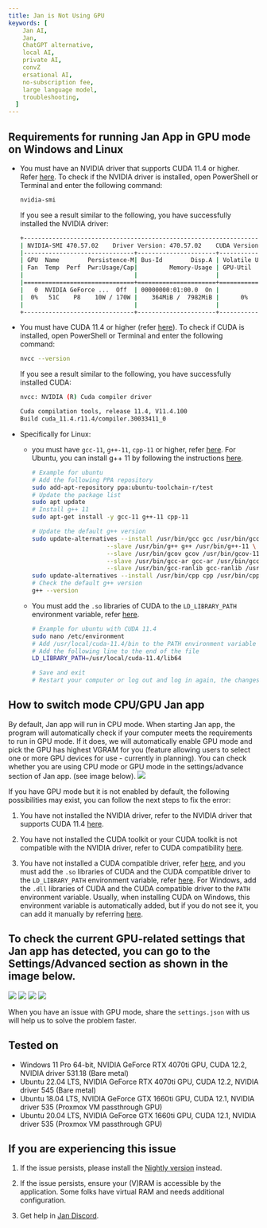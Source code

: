 ```yaml
---
title: Jan is Not Using GPU
keywords: [
    Jan AI,
    Jan,
    ChatGPT alternative,
    local AI,
    private AI,
    convZ
    ersational AI,
    no-subscription fee,
    large language model,
    troubleshooting,
  ]
---
```


## Requirements for running Jan App in GPU mode on Windows and Linux
- You must have an NVIDIA driver that supports CUDA 11.4 or higher. Refer [here](https://docs.nvidia.com/deploy/cuda-compatibility/index.html#binary-compatibility__table-toolkit-driver).
    To check if the NVIDIA driver is installed, open PowerShell or Terminal and enter the following command:
    ```bash
    nvidia-smi
    ```
    If you see a result similar to the following, you have successfully installed the NVIDIA driver:
    ```bash
    +-----------------------------------------------------------------------------+
    | NVIDIA-SMI 470.57.02    Driver Version: 470.57.02    CUDA Version: 11.4     |
    |-------------------------------+----------------------+----------------------+
    | GPU  Name        Persistence-M| Bus-Id        Disp.A | Volatile Uncorr. ECC |
    | Fan  Temp  Perf  Pwr:Usage/Cap|         Memory-Usage | GPU-Util  Compute M. |
    |                               |                      |               MIG M. |
    |===============================+======================+======================|
    |   0  NVIDIA GeForce ...  Off  | 00000000:01:00.0  On |                  N/A |
    |  0%   51C    P8    10W / 170W |    364MiB /  7982MiB |      0%      Default |
    |                               |                      |                  N/A |
    +-------------------------------+----------------------+----------------------+
    ```

- You must have CUDA 11.4 or higher (refer [here](https://developer.nvidia.com/cuda-toolkit-archive)).
    To check if CUDA is installed, open PowerShell or Terminal and enter the following command:
    ```bash
    nvcc --version
    ```
    If you see a result similar to the following, you have successfully installed CUDA:
    ```bash
    nvcc: NVIDIA (R) Cuda compiler driver

    Cuda compilation tools, release 11.4, V11.4.100
    Build cuda_11.4.r11.4/compiler.30033411_0
    ```

- Specifically for Linux:
  - you must have `gcc-11`, `g++-11`, `cpp-11` or higher, refer [here](https://gcc.gnu.org/projects/cxx-status.html#cxx17). For Ubuntu, you can install g++ 11 by following the instructions [here](https://linuxconfig.org/how-to-switch-between-multiple-gcc-and-g-compiler-versions-on-ubuntu-20-04-lts-focal-fossa).
    ```bash
    # Example for ubuntu
    # Add the following PPA repository
    sudo add-apt-repository ppa:ubuntu-toolchain-r/test
    # Update the package list
    sudo apt update
    # Install g++ 11
    sudo apt-get install -y gcc-11 g++-11 cpp-11

    # Update the default g++ version
    sudo update-alternatives --install /usr/bin/gcc gcc /usr/bin/gcc-11 110 \
                         --slave /usr/bin/g++ g++ /usr/bin/g++-11 \
                         --slave /usr/bin/gcov gcov /usr/bin/gcov-11 \
                         --slave /usr/bin/gcc-ar gcc-ar /usr/bin/gcc-ar-11 \
                         --slave /usr/bin/gcc-ranlib gcc-ranlib /usr/bin/gcc-ranlib-11
    sudo update-alternatives --install /usr/bin/cpp cpp /usr/bin/cpp-11 110
    # Check the default g++ version
    g++ --version
    ```
  - You must add the `.so` libraries of CUDA to the `LD_LIBRARY_PATH` environment variable, refer [here](https://docs.nvidia.com/cuda/cuda-installation-guide-linux/index.html#post-installation-actions).
    ```bash
    # Example for ubuntu with CUDA 11.4
    sudo nano /etc/environment
    # Add /usr/local/cuda-11.4/bin to the PATH environment variable - the first line
    # Add the following line to the end of the file
    LD_LIBRARY_PATH=/usr/local/cuda-11.4/lib64

    # Save and exit
    # Restart your computer or log out and log in again, the changes will take effect
    ```
## How to switch mode CPU/GPU Jan app

By default, Jan app will run in CPU mode. When starting Jan app, the program will automatically check if your computer meets the requirements to run in GPU mode. If it does, we will automatically enable GPU mode and pick the GPU has highest VGRAM for you (feature allowing users to select one or more GPU devices for use - currently in planning). You can check whether you are using CPU mode or GPU mode in the settings/advance section of Jan app. (see image below). ![](/docs/static/img/usage/jan-gpu-enable-setting.png)

If you have GPU mode but it is not enabled by default, the following possibilities may exist, you can follow the next steps to fix the error:

1. You have not installed the NVIDIA driver, refer to the NVIDIA driver that supports CUDA 11.4 [here](https://docs.nvidia.com/deploy/cuda-compatibility/index.html#binary-compatibility__table-toolkit-driver).

2. You have not installed the CUDA toolkit or your CUDA toolkit is not compatible with the NVIDIA driver, refer to CUDA compatibility [here](https://docs.nvidia.com/deploy/cuda-compatibility/index.html#binary-compatibility__table-toolkit-driver).

3. You have not installed a CUDA compatible driver, refer [here](https://docs.nvidia.com/deploy/cuda-compatibility/index.html#binary-compatibility__table-toolkit-driver), and you must add the `.so` libraries of CUDA and the CUDA compatible driver to the `LD_LIBRARY_PATH` environment variable, refer [here](https://docs.nvidia.com/cuda/cuda-installation-guide-linux/index.html#post-installation-actions). For Windows, add the `.dll` libraries of CUDA and the CUDA compatible driver to the `PATH` environment variable. Usually, when installing CUDA on Windows, this environment variable is automatically added, but if you do not see it, you can add it manually by referring [here](https://docs.nvidia.com/cuda/cuda-installation-guide-microsoft-windows/index.html#environment-setup).

## To check the current GPU-related settings that Jan app has detected, you can go to the Settings/Advanced section as shown in the image below.
![](/docs/static/img/usage/jan-open-home-directory.png)
![](/docs/static/img/usage/jan-open-settings-1.png)
![](/docs/static/img/usage/jan-open-settings-2.png)
![](/docs/static/img/usage/jan-open-settings-3.png)

When you have an issue with GPU mode, share the `settings.json` with us will help us to solve the problem faster.

## Tested on

- Windows 11 Pro 64-bit, NVIDIA GeForce RTX 4070ti GPU, CUDA 12.2, NVIDIA driver 531.18 (Bare metal)
- Ubuntu 22.04 LTS, NVIDIA GeForce RTX 4070ti GPU, CUDA 12.2, NVIDIA driver 545 (Bare metal)
- Ubuntu 18.04 LTS, NVIDIA GeForce GTX 1660ti GPU, CUDA 12.1, NVIDIA driver 535 (Proxmox VM passthrough GPU)
- Ubuntu 20.04 LTS, NVIDIA GeForce GTX 1660ti GPU, CUDA 12.1, NVIDIA driver 535 (Proxmox VM passthrough GPU)


## If you are experiencing this issue

1. If the issue persists, please install the [Nightly version](/install/nightly) instead.

1. If the issue persists, ensure your (V)RAM is accessible by the application. Some folks have virtual RAM and needs additional configuration.

1. Get help in [Jan Discord](https://discord.gg/mY69SZaMaC).

